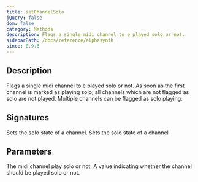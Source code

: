 ```yaml
---
title: setChannelSolo
jQuery: false
dom: false
category: Methods
description: Flags a single midi channel to e played solo or not.
sidebarPath: /docs/reference/alphasynth
since: 0.9.6
---
```



## Description
Flags a single midi channel to e played solo or not. As soon as the first channel
is marked as playing solo, all channels which are not flagged as solo are not played.
Multiple channels can be flagged as solo playing. 

## Signatures

<TypeTable>
    <TypeRow type="net" name="void SetChannelSolo(int channel, bool solo)">
        Sets the solo state of a channel.
    </TypeRow>
    <TypeRow type="js" name="function setChannelSolo(channel, solo)">
        Sets the solo state of a channel
    </TypeRow>
</TypeTable>

## Parameters

<ParameterTable>
    <ParameterRow platform="all" name="channel" type="int">
        The midi channel play solo or not.
    </ParameterRow>
    <ParameterRow platform="all" name="solo" type="bool">
        A value indicating whether the channel should be played solo or not.
    </ParameterRow>
</ParameterTable>